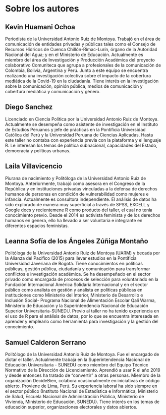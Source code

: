 # Sobre los autores {.unnumbered}

## Kevin Huamani Ochoa {.unnumbered}

Periodista de la Universidad Antonio Ruiz de Montoya. Trabajó en el área de comunicación de entidades privadas y públicas tales como el Consejo de Recursos Hídricos de Cuenca Chillón-Rímac-Lurín, órgano de la Autoridad Nacional del Agua; y en el Ministerio de Educación. Actualmente es miembro del área de Investigación y Producción Académica del proyecto colaborativo Comuniteca que agrupa a profesionales de la comunicación de Colombia, Bolivia, Argentina y Perú. Junto a este equipo se encuentra realizando una investigación colectiva sobre el impacto de la cobertura mediática de la Covid-19 en la ciudadanía. Tiene interés en la investigación sobre la comunicación, opinión pública, medios de comunicación y cobertura mediática y comunicación y género.

## Diego Sanchez {.unnumbered}

Licenciado en Ciencia Política por la Universidad Antonio Ruiz de Montoya. Actualmente se desempeña como asistente de investigación en el Instituto de Estudios Peruanos y jefe de prácticas en la Pontificia Universidad Católica del Perú y la Universidad Peruana de Ciencias Aplicadas. Hasta este taller no contaba con experiencia previa con la plataforma y el lenguaje R. Le interesan los temas de política subnacional, capacidades del Estado, democracia y políticas urbanas.

## Laila Villavicencio {.unnumbered}

Piurana de nacimiento y Politóloga de la Universidad Antonio Ruiz de Montoya. Anteriormente, trabajó como asesora en el Congreso de la República y en instituciones privadas vinculadas a la defensa de derechos humanos de personas en condición de vulnerabilidad como mujeres e infancia. Actualmente es consultora independiente. El análisis de datos ha sido explorado de manera muy superficial a través de SPSS, EXCELL y Google docs y recientemene R como producto del taller, el cual no tenía conocimiento previo. Desde el 2014 es activista feminista y de los derechos humanos en genera, ello ha llevado a ser voluntaria e integrante en diferentes espacios feministas.

## Leanna Sofía de los Ángeles Zúñiga Montaño {.unnumbered}

Politóloga de la Universidad Antonio Ruiz de Montoya (UARM) y becada por la Alianza del Pacífico (2015) para llevar estudios en la Pontificia Universidad Javeriana de Bogotá. Tiene conocimientos en políticas públicas, gestión pública, ciudadanía y comunicación para transformar conflictos e investigación académica. Se ha desempeñado en el sector privado como encargada de procesos de selección para voluntariado en la Fundación Internacional América Solidaria Internacional y en el sector público como analista en gestión y analista en políticas públicas en instituciones como Ministerio del Interior, Ministerio de Desarrollo e Inclusión Social- Programa Nacional de Alimentación Escolar Qali Warma, Ministerio de Educación y la Superintendencia Nacional de Educación Superior Universitaria-SUNEDU. Previo al taller no ha tenido experiencia en el uso de R para el análisis de datos, por lo que se encuentra interesada en aprender y emplearlo como herramienta para investigación y la gestión del conocimiento.

## Samuel Calderon Serrano {.unnumbered}

Politólogo de la Universidad Antonio Ruiz de Montoya. Fue el encargado de dictar el taller. Actualmente trabaja en la Superintendencia Nacional de Educación Universitaria - SUNEDU como miembro del Equipo Técnico Normativo de la Dirección de Licenciamiento. Aprendió a usar R el año 2019 y desde entonces ha tratado de “convertir” a otras personas. Miembro de la organización DecideBien, colabora ocasionalmente en iniciativas de código abierto. Proviene de Lima, Perú. Su experiencia laboral ha sido siempre en el sector público (Instituto Nacional de Estadística e Informática, Ministerio de Salud, Escuela Nacional de Administración Pública, Ministerio de Vivienda, Ministerio de Educación, SUNEDU). Tiene interés en los temas de educación superior, organizaciones electorales y datos abiertos.
